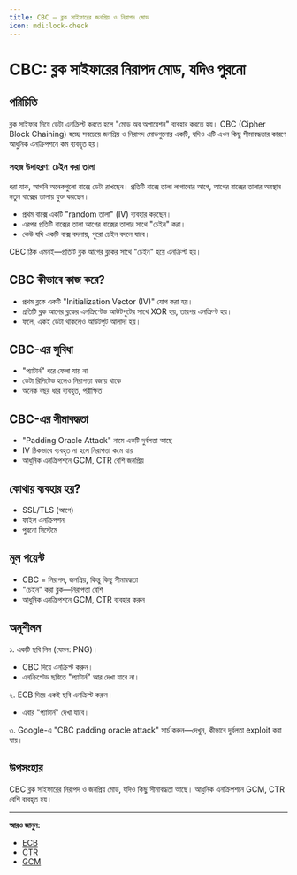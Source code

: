```yaml
---
title: CBC — ব্লক সাইফারের জনপ্রিয় ও নিরাপদ মোড
icon: mdi:lock-check
---
```


# CBC: ব্লক সাইফারের নিরাপদ মোড, যদিও পুরনো

## পরিচিতি

ব্লক সাইফার দিয়ে ডেটা এনক্রিপ্ট করতে হলে "মোড অব অপারেশন" ব্যবহার করতে হয়। CBC (Cipher Block Chaining) হচ্ছে সবচেয়ে জনপ্রিয় ও নিরাপদ মোডগুলোর একটি, যদিও এটি এখন কিছু সীমাবদ্ধতার কারণে আধুনিক এনক্রিপশনে কম ব্যবহৃত হয়।

### সহজ উদাহরণ: চেইন করা তালা

ধরা যাক, আপনি অনেকগুলো বাক্সে ডেটা রাখছেন। প্রতিটি বাক্সে তালা লাগানোর আগে, আগের বাক্সের তালার অবস্থান নতুন বাক্সের তালায় যুক্ত করছেন।
- প্রথম বাক্সে একটি "random তালা" (IV) ব্যবহার করছেন।
- এরপর প্রতিটি বাক্সের তালা আগের বাক্সের তালার সাথে "চেইন" করা।
- কেউ যদি একটি বাক্স বদলায়, পুরো চেইন বদলে যাবে।

CBC ঠিক এমনই—প্রতিটি ব্লক আগের ব্লকের সাথে "চেইন" হয়ে এনক্রিপ্ট হয়।

## CBC কীভাবে কাজ করে?
- প্রথম ব্লকে একটি "Initialization Vector (IV)" যোগ করা হয়।
- প্রতিটি ব্লক আগের ব্লকের এনক্রিপ্টেড আউটপুটের সাথে XOR হয়, তারপর এনক্রিপ্ট হয়।
- ফলে, একই ডেটা থাকলেও আউটপুট আলাদা হয়।

## CBC-এর সুবিধা
- "প্যাটার্ন" ধরে ফেলা যায় না
- ডেটা রিপিটেড হলেও নিরাপত্তা বজায় থাকে
- অনেক বছর ধরে ব্যবহৃত, পরীক্ষিত

## CBC-এর সীমাবদ্ধতা
- "Padding Oracle Attack" নামে একটি দুর্বলতা আছে
- IV ঠিকভাবে ব্যবহৃত না হলে নিরাপত্তা কমে যায়
- আধুনিক এনক্রিপশনে GCM, CTR বেশি জনপ্রিয়

## কোথায় ব্যবহার হয়?
- SSL/TLS (আগে)
- ফাইল এনক্রিপশন
- পুরনো সিস্টেমে

## মূল পয়েন্ট
- CBC = নিরাপদ, জনপ্রিয়, কিন্তু কিছু সীমাবদ্ধতা
- "চেইন" করা ব্লক—নিরাপত্তা বেশি
- আধুনিক এনক্রিপশনে GCM, CTR ব্যবহার করুন

## অনুশীলন

১. একটি ছবি নিন (যেমন: PNG)।
   - CBC দিয়ে এনক্রিপ্ট করুন।
   - এনক্রিপ্টেড ছবিতে "প্যাটার্ন" আর দেখা যাবে না।

২. ECB দিয়ে একই ছবি এনক্রিপ্ট করুন।
   - এবার "প্যাটার্ন" দেখা যাবে।

৩. Google-এ "CBC padding oracle attack" সার্চ করুন—দেখুন, কীভাবে দুর্বলতা exploit করা যায়।

## উপসংহার

CBC ব্লক সাইফারের নিরাপদ ও জনপ্রিয় মোড, যদিও কিছু সীমাবদ্ধতা আছে। আধুনিক এনক্রিপশনে GCM, CTR বেশি ব্যবহৃত হয়।

---

**আরও জানুন:**
- [ECB](/encryption/ecb)
- [CTR](/encryption/ctr)
- [GCM](/encryption/gcm)
